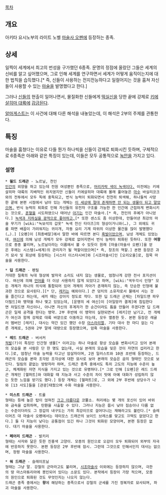 [[목차]]

== 개요 ==
아키타 요시노부의 라이트 노벨 [[마술사 오펜]]에 등장하는 종족.

== 상세 ==
일찍이 세계에서 최고의 번성을 구가했던 6종족. 문명의 정점에 올랐던 그들은 세계의 신비를 알고 싶어했으며, 그로 인해 세계를 연구하면서 세계가 어떻게 움직이는지에 대한 법칙을 습득했다.[* 즉, 신들이 사용하는 전지전능하다고 일컬어지는 것을 훔쳐 자신들이 사용할 수 있는 [[마술(마술사 오펜)|마술]]을 발명했다고 한다.]

그러나 [[신]]들의 현출이 일어나면서, 물질화한 신들에게 [[떡실신]]을 당한 끝에 강제로 [[키에살히마 대륙]]에 [[감금]]된다.

[[알마게스트]]는 이 사건에 대해 다른 해석을 내놓았는데, 이 해석은 2부의 주제를 관통한다.

== 특징 ==
마술을 훔쳤다는 이유로 다들 뭔가 하나씩을 신들이 강제로 퇴화시킨 듯하며, 구체적으로 6종족은 아래와 같은 특징이 있는데, 이들은 모두 공통적으로 [[녹안]]을 가지고 있다. 

=== 설명 ===
 * '''윌드 드래곤''' - 노르닐, 천인
 [[인간]]의 외양을 하고 있는데 전원 여성뿐인 종족으로, [[머리카락/녹색|머리카락 색이 녹색이다.]] 이전에는 키에살히마 대륙의 지배적인 위치였지만 신들이 키에살히마 대륙에 몰래 풀어놓은 [[마수]] 바실리코크와의 전투에서 모두 독에 중독되고, 번식 능력이 퇴화되면서 천천히 퇴색해, 하나둘씩 사망한 끝에 본편 시점에서 남아 있는 개체는 [[그런 거 없다|이 세상에 절대 존재하면 안 되는 생물이 되고 말았으며,]] 번식 능력의 퇴화로 인해 자신들의 유전자 구조를 가능한 한 인간에 근접하게 변화시키는 것으로, [[혼혈]]을 시도하였으나 태어난 [[아기]]는 인간 마술사.[* 즉, 천인의 후예가 아니었다.] [[빠|녹색과 지하실을 광적으로 좋아하고,]][* 또한 센스도 좀 이상한데, 만들어낸 최강의 마술 무기가 [wiki:"녹보석의 갑옷" 녹색 전신 타이즈]의 형상이거니와(…), 그 외에도 귀를 파면 배꼽이 가려워지는 귀이개, 자동 요리 기계 따위의 이상한 물건을 많이 발명했다(…).] [오펜]이 [최종배알]에서 말한 바에 따르면 본디 [[흑발]]이었으며, 남성 개체도 있었는데, [[여신]]에 의해 남성 개체가 모두 강제로 없어지면서 번식 능력이 퇴화된 듯하다. 또한 '''여왕'''으로 종종 불리며, 노르닐이라는 이름에서 볼 수 있듯이 원래 [마술(마술사 오펜)]을 얻은 후에는 시스템(=세계)의 관리자가 될 역할이었으며[* 즉, 창조의 역할.] 본편 등장은 과거 묘사 및 회상에 등장하는 [시스터 이스타시바]와 [시조마술사]인 [오리오울]로, 침묵 마술을 사용한다.

 * '''딥 드래곤''' - 펜릴
 거대한 칠흑의 늑대 형상에 발자국 소리도 내지 않는 생물로, 엄청나게 강한 전사 포지션이다. 여신에 의해 [[언어]]를 더 이상 사용하지 않게 되었다고 하며, [wiki:"꼭두각시 인형" 모든 개체가 하나의 의식에 통합되어 있어 개체의 자아가 존재하지 않는, 즉 단순한 인형에 불과한 것으로 묘사된다.][* 단, [[레키]]는 예외이다.] 큰 덩치의 소유자로서 물에서 사는 것을 즐긴다고 하는데, 새끼 때는 강아지 정도로 작다. 또한 딥 드래곤 군체는 [차일드맨 파우더필드]와 맹약을 하나 맺고 있었는데, [운명의 세 여신]이 [아일망카 결계]에 침입한다면 차일드맨 자신이나, 아니면 자신의 후계자가 한 순간이라도 틈을 만들어 주겠다면 딥 드래곤은 일제 공격을 한다는 맹약. 2부 후반에 이 맹약이 실현되면서 [레키]만 남기고, 전 개체가 여신과 함께 강제로 대륙 바깥으로 이동하고 마는데, 모두 멸종한 듯. 본편 등장은 레귤러 멤버인 [레키], 대사는 약간 있긴 했던 수장 [[아스라리엘]], 기타 대사 한 마디 없는 다른 개체로, 5권와 2부 말에 대량으로 등장했으며, 암흑 마술을 사용한다.

 * '''레드 드래곤''' - 버서커
 [[적발]](?)이 특징인 인간형 생물[* 이라고는 하나 마술로 항상 모습을 변화시키고 있어 본래의 모습을 본 사람은 단 한 명도 없는데, 사실 본래의 모습을 잊은 것이 자연의 섭리라고 한다.]로, 엄청난 마술 능력을 타고난 암살자이며, 2권 일러스트와 10권 초반에 등장하는, 드래곤의 모습을 본따 조각된 조각상에 대한 묘사로 보아 본래의 모습은 곰의 형태인 것으로 보인다. 밀림의 끝없는 방랑자라 하며, 드래곤 종족 중에서도 특히 고도의 지능에 수준이 높고, 체계화된 자연 지식을 가지고 있는 것으로 유명하다.[* 그로 인해 [오펜]은 레드 드래곤 개체인 [헬퍼트]와 대화할 때 지능과 사고 수준의 차이 탓에 아예 대화가 성립하지 않는 듯한 느낌을 받기도 했다.] 등장 개체는 [헬퍼트]로, 그 외에 2부 후반에 상당수가 나와 [13 사도]들을 [관광]태웠으며 수화 마술을 사용한다.

 * '''미스트 드래곤''' - 트롤
 형태는 등에 높은 탑이 얹혀진 [[크고 아름다운]] 코뿔소. 허리에는 몇 개의 포신이 있어 바위와 금속을 섭취하며, 탄환을 사출할 수 있다. 그러나 지능은 몹시 낮아 짐승이나 다름 없는 수준이더라도 그 장갑의 내구도는 가히 최강이므로 걸어다니는 재해라고도 불린다.[* 슬레이어즈 대 마술사 오펜에서는 데이모스 드래곤의 보이드 브레스를 맞고도 끄떡도 없었다고 한다.] 둘 다 지능이 낮다는 공통점이 있긴 하나 그것이 퇴화된 모양이며, 본편 등장은 없다. 대기 마술을 사용한다.

 * '''페어리 드래곤''' - 발키리
 형태는 사자와 닮은 듯한 진홍색 고양이. 모종의 원인으로 오감이 모두 퇴화되어 외부의 자극에 반응하지 못한다. 본편 등장은 2부 후반에 잠시. 그런데 그것으로 인해서인지 대사는 없으며, 정령 마술을 사용한다.

 * '''워 드래곤''' - 슬레이프닐
 형태는 그냥 말. 강철의 군마라고도 불리며, [[시조마술사]] 이외에는 등장하지 않으며, 극한의 땅 마스마튜리아에 봉인되어 있다는 소문도 있다. 본작에서 등장이 가장 적으며, 모종의 원인으로 퇴화된 것도 무엇인지는 나오지 않는다.
 드래곤 종족 중에서는 '''왕'''에 해당하는 종족으로서 강철의 군세를 가진 정복자로 묘사되며, 파괴 마술을 사용한다.
